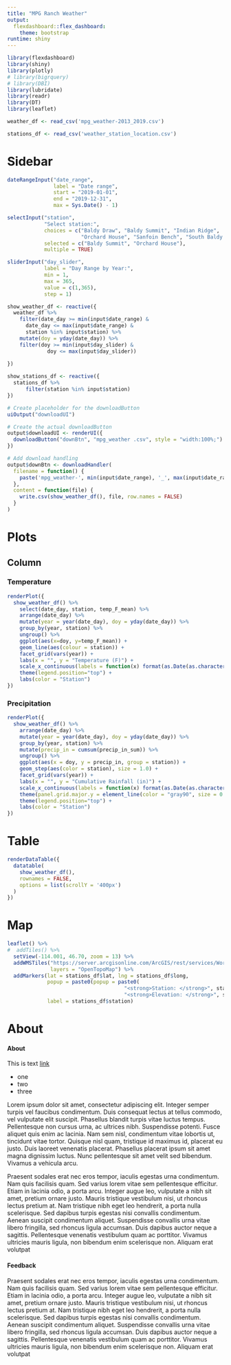 ```yaml
---
title: "MPG Ranch Weather"
output:
  flexdashboard::flex_dashboard: 
    theme: bootstrap
runtime: shiny
---
```


```r
library(flexdashboard)
library(shiny)
library(plotly)
# library(bigrquery)
# library(DBI)
library(lubridate)
library(readr)
library(DT)
library(leaflet)
```

```r
weather_df <- read_csv('mpg_weather-2013_2019.csv')

stations_df <- read_csv('weather_station_location.csv')
```

Sidebar {.sidebar data-width=250}
=====================================
```r

dateRangeInput("date_range", 
               label = "Date range",
               start = "2019-01-01",
               end = "2019-12-31",
               max = Sys.Date() - 1)

selectInput("station",
            "Select station:",
            choices = c("Baldy Draw", "Baldy Summit", "Indian Ridge",
                        "Orchard House", "Sanfoin Bench", "South Baldy Ridge"),
            selected = c("Baldy Summit", "Orchard House"),
            multiple = TRUE)

sliderInput("day_slider", 
            label = "Day Range by Year:",
            min = 1, 
            max = 365, 
            value = c(1,365), 
            step = 1)

show_weather_df <- reactive({
  weather_df %>%
    filter(date_day >= min(input$date_range) &
      date_day <= max(input$date_range) &
      station %in% input$station) %>%
    mutate(doy = yday(date_day)) %>%
    filter(doy >= min(input$day_slider) &
             doy <= max(input$day_slider))
        
})

show_stations_df <- reactive({
  stations_df %>%
      filter(station %in% input$station)
})

# Create placeholder for the downloadButton
uiOutput("downloadUI")

# Create the actual downloadButton
output$downloadUI <- renderUI({
  downloadButton("downBtn", "mpg_weather .csv", style = "width:100%;")
})

# Add download handling
output$downBtn <- downloadHandler(
  filename = function() {
    paste('mpg_weather-', min(input$date_range), '_', max(input$date_range), '.csv', sep='')
  },
  content = function(file) {
    write.csv(show_weather_df(), file, row.names = FALSE)
  }
)
```

Plots
=====================================

Column {.tabset data-width=750}
-----------------
### Temperature

```r

renderPlot({
  show_weather_df() %>%
    select(date_day, station, temp_F_mean) %>%
    arrange(date_day) %>%
    mutate(year = year(date_day), doy = yday(date_day)) %>%
    group_by(year, station) %>%
    ungroup() %>%
    ggplot(aes(x=doy, y=temp_F_mean)) +
    geom_line(aes(colour = station)) +
    facet_grid(vars(year)) +
    labs(x = "", y = "Temperature (F)") +
    scale_x_continuous(labels = function(x) format(as.Date(as.character(x), "%j"), "%b-%d")) +
    theme(legend.position="top") +
    labs(color = "Station")
})

```

### Precipitation

```r
renderPlot({
  show_weather_df() %>%
    arrange(date_day) %>%
    mutate(year = year(date_day), doy = yday(date_day)) %>%
    group_by(year, station) %>%
    mutate(precip_in = cumsum(precip_in_sum)) %>%
    ungroup() %>%
    ggplot(aes(x = doy, y = precip_in, group = station)) +
    geom_step(aes(color = station), size = 1.0) +
    facet_grid(vars(year)) +
    labs(x = "", y = "Cumulative Rainfall (in)") +
    scale_x_continuous(labels = function(x) format(as.Date(as.character(x), "%j"), "%b-%d")) +
    theme(panel.grid.major.y = element_line(color = "gray90", size = 0.75)) +
    theme(legend.position="top") +
    labs(color = "Station")
})
```

Table
=====================================

```r
renderDataTable({
  datatable(
    show_weather_df(), 
    rownames = FALSE,
    options = list(scrollY = '400px')
  )
})
```

Map
=====================================

```r
leaflet() %>%
#  addTiles() %>%
  setView(-114.001, 46.70, zoom = 13) %>%
  addWMSTiles("https://server.arcgisonline.com/ArcGIS/rest/services/World_Topo_Map/MapServer/tile/{z}/{y}/{x}",
              layers = "OpenTopoMap") %>%
  addMarkers(lat = stations_df$lat, lng = stations_df$long, 
             popup = paste0(popup = paste0(
                                      "<strong>Station: </strong>", stations_df$station, "<br>",
                                      "<strong>Elevation: </strong>", stations_df$elevation, " ft")),
             label = stations_df$station)
```

About
=====================================

#### About
This is text [link](http://www.example.com)

- one
- two 
- three

Lorem ipsum dolor sit amet, consectetur adipiscing elit. Integer semper turpis vel faucibus condimentum. Duis consequat lectus at tellus commodo, vel vulputate elit suscipit. Phasellus blandit turpis vitae luctus tempus. Pellentesque non cursus urna, ac ultrices nibh. Suspendisse potenti. Fusce aliquet quis enim ac lacinia. Nam sem nisl, condimentum vitae lobortis ut, tincidunt vitae tortor. Quisque nisl quam, tristique id maximus id, placerat eu justo. Duis laoreet venenatis placerat. Phasellus placerat ipsum sit amet magna dignissim luctus. Nunc pellentesque sit amet velit sed bibendum. Vivamus a vehicula arcu.

Praesent sodales erat nec eros tempor, iaculis egestas urna condimentum. Nam quis facilisis quam. Sed varius lorem vitae sem pellentesque efficitur. Etiam in lacinia odio, a porta arcu. Integer augue leo, vulputate a nibh sit amet, pretium ornare justo. Mauris tristique vestibulum nisi, ut rhoncus lectus pretium at. Nam tristique nibh eget leo hendrerit, a porta nulla scelerisque. Sed dapibus turpis egestas nisi convallis condimentum. Aenean suscipit condimentum aliquet. Suspendisse convallis urna vitae libero fringilla, sed rhoncus ligula accumsan. Duis dapibus auctor neque a sagittis. Pellentesque venenatis vestibulum quam ac porttitor. Vivamus ultricies mauris ligula, non bibendum enim scelerisque non. Aliquam erat volutpat

#### Feedback

Praesent sodales erat nec eros tempor, iaculis egestas urna condimentum. Nam quis facilisis quam. Sed varius lorem vitae sem pellentesque efficitur. Etiam in lacinia odio, a porta arcu. Integer augue leo, vulputate a nibh sit amet, pretium ornare justo. Mauris tristique vestibulum nisi, ut rhoncus lectus pretium at. Nam tristique nibh eget leo hendrerit, a porta nulla scelerisque. Sed dapibus turpis egestas nisi convallis condimentum. Aenean suscipit condimentum aliquet. Suspendisse convallis urna vitae libero fringilla, sed rhoncus ligula accumsan. Duis dapibus auctor neque a sagittis. Pellentesque venenatis vestibulum quam ac porttitor. Vivamus ultricies mauris ligula, non bibendum enim scelerisque non. Aliquam erat volutpat
